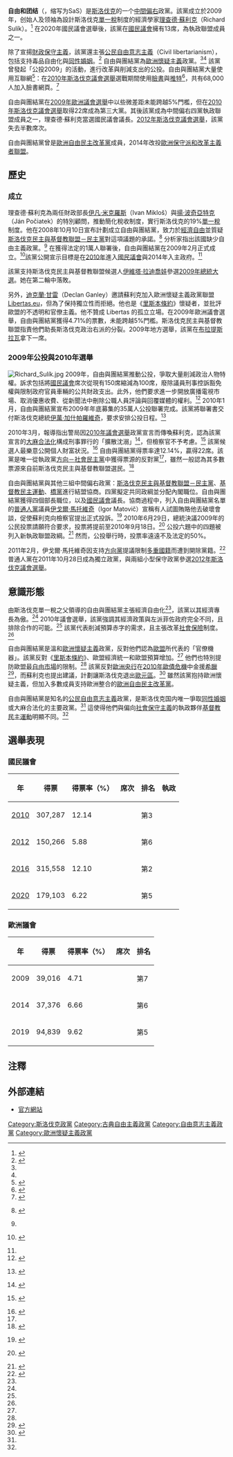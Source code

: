{{Link style|time=2015-12-12T04:12:20+00:00}}
{{Infobox political party
|country = 斯洛伐克
|name = 自由和团结
|native_name = Sloboda a Solidarita
|logo = Freiheit und Solidarität (SaS) Logo.svg
|colorcode = #96C82D
|chairperson = [[理查德·蘇里克|理查德·蘇利克]]
|foundation = 2009年2月28日
|ideology = [[古典自由主義|古典自由主義]] <br />[[自由意志主義|自由意志主義]] <br />柔性[[歐洲懷疑主義|歐洲懷疑主義]]<ref name="EB 58">{{cite journal |last1=Henderson |first1=Karen |year=2010 |title=Europe and the Slovak Parliamentary Election of June 2010 |series=Election Briefing |volume=58 |publisher=Sussex European Institute |url=http://www.sussex.ac.uk/sei/documents/no_58_epernslovakia2010.pdf }}{{dead link|date=2018年1月 |bot=InternetArchiveBot |fix-attempted=yes }}</ref><ref name="EPPE 44">{{cite journal |last1=Henderson |first1=Karen |year=2010 |title=The European Parliament Election in Slovakia, 6 June 2009 |series=European Parliament Election Briefing |volume=44 |publisher=Sussex European Institute |url=http://www.sussex.ac.uk/sei/documents/no_44_epernep2009slovakia.pdf }}{{dead link|date=2018年1月 |bot=InternetArchiveBot |fix-attempted=yes }}</ref>
|position = [[中間偏右|中間偏右]]<ref>{{cite news |title=Hostage to patriotism |first=Beata |last=Balogová |newspaper=[[The_Slovak_Spectator|The Slovak Spectator]] |date=3 May 2010 |url=http://spectator.sme.sk/articles/view/38737/11/hostage_to_patriotism.html }}</ref>
|headquarters = Priemyselná 8, 821 09 Bratislava
|international = 無
|european = [[欧洲保守派和改革主义者党|欧洲保守派和改革主义者党]]
|europarl = [[歐洲保守派和改革主義者|歐洲保守派和改革主義者]]
|colours = 綠色、藍色
|website = [http://www.strana-sas.sk/ http://www.strana-sas.sk/]
|seats1_title = [[斯洛伐克國民議會|國民議會]]
|seats1 = {{Composition bar|13|150|hex=#96C82D}}
|seats2_title = [[歐洲議會|歐洲議會]]
|seats2 = {{Composition bar|2|14|hex=#96C82D}}
|seats3_title= 州議會
|seats3 = {{Composition bar|15|408|hex=#96C82D}}
}}
'''自由和团结'''（{{lang-sk|Sloboda a Solidarita}}，缩写为SaS）是[[斯洛伐克|斯洛伐克]]的一个[[中間偏右|中間偏右]]政黨。該黨成立於2009年，创始人及领袖為設計斯洛伐克[[單一稅|單一稅]]制度的經濟學家[[理查德·蘇里克|理查德·蘇利克]]（Richard Sulík）。<ref>{{cite news |title=Fresh air |newspaper=[[The_Economist|The Economist]] |date=17 June 2010 |url=http://www.economist.com/node/16381292 }}</ref> 在2020年國民議會選舉後，該黨在[[斯洛伐克國民議會|國民議會]]擁有13席，為執政聯盟成員之一。

除了宣揚[[財政保守主義|財政保守主義]]，該黨還主張[[公民自由意志主義|公民自由意志主義]]（Civil libertarianism），包括支持毒品自由化與[[同性婚姻|同性婚姻]]。<ref>{{cite news |title=Vote 2010: Smer gets another 'no' |first=Beata |last=Balogová |newspaper=The Slovak Spectator |date=20 May 2010 |url=http://spectator.sme.sk/articles/view/39030/2/vote_2010_smer_gets_another_no.html }}</ref> 自由與團結黨為[[歐洲懷疑主義|歐洲懷疑主義]]政黨。<ref name="EB 58" /><ref name="EPPE 44" /> 該黨曾發起「公投2009」的活動，進行改革與削減支出的公投。自由與團結黨大量使用互聯網<ref>{{cite news |title=An unfinished revolution |newspaper=[[The_Economist|The Economist]] |date=19 May 2010 |url=http://www.economist.com/world/europe/displayStory.cfm?story_id=16159155 }}</ref>：在[[2010年斯洛伐克議會選舉|2010年斯洛伐克議會選舉]]選戰期間使用[[臉書|臉書]]與[[推特|推特]]<ref>{{cite news |title=Another direction |newspaper=[[The_Economist|The Economist]] |date=20 May 2010 |url=http://www.economist.com/world/europe/displaystory.cfm?story_id=16167828 }}</ref>，共有68,000人加入臉書網頁。<ref name="Slovak Facebook Users May End Fico">{{cite news |title=Slovak Facebook Users May End Fico Reign in Vote  |first=Radoslav |last=Tomek |publisher=Bloomberg |date=11 June 2010 |url=http://www.bloomberg.com/apps/news?sid=a6Zu22ZfgoSI&pid=20601087 }}</ref>

自由與團結黨在[[2009年歐洲議會選舉|2009年歐洲議會選舉]]中以些微差距未能跨越5%門檻，但在[[2010年斯洛伐克議會選舉|2010年斯洛伐克議會選舉]]取得22席成為第三大黨。其後該黨成為中間偏右四黨執政聯盟成員之一，理查德·蘇利克當選國民議會議長。[[2012年斯洛伐克議會選舉|2012年斯洛伐克議會選舉]]，該黨失去半數席次。

自由與團結黨曾是[[歐洲自由民主改革黨|歐洲自由民主改革黨]]成員，2014年改投[[欧洲保守派和改革主义者党|歐洲保守派和改革主義者聯盟]]。

==歷史==
===成立===
理查德·蘇利克為兩任財政部長[[伊凡·米克羅斯|伊凡·米克羅斯]]（Ivan Mikloš）與[[揚·波奇亞特克|揚·波奇亞特克]]（Ján Počiatek）的特別顧問，推動簡化稅收制度，實行斯洛伐克的19%[[單一稅|單一稅]]制度。他在2008年10月10日宣布計劃成立自由與團結黨，致力於[[經濟自由|經濟自由]]並質疑[[斯洛伐克民主與基督教聯盟－民主黨|斯洛伐克民主與基督教聯盟－民主黨]]對這項議題的承諾。<ref name="Jeden z autorov daňovej reformy">{{sk icon}} {{cite news |title=Jeden z autorov daňovej reformy Sulík zakladá novú stranu |newspaper=SME |date=11 November 2008 |url=http://www.sme.sk/c/4170206/jeden-z-autorov-danovej-reformy-sulik-zaklada-novu-stranu.html }}</ref> 分析家指出該國缺少自由主義政黨。<ref name="Jeden z autorov daňovej reformy" /> 在獲得法定的1萬人聯署後，自由與團結黨在2009年2月正式成立。<ref name="Richard Sulík rozbieha stranu">{{sk icon}} {{cite news |title=Richard Sulík rozbieha stranu Sloboda a Solidarita |newspaper=SME |date=12 March 2009 |url=http://www.sme.sk/c/4346276/richard-sulik-rozbieha-stranu-sloboda-a-solidarita.html }}</ref>該黨公開宣示目標是在[[2010年斯洛伐克議會選舉|2010年]]進入[[斯洛伐克國民議會|國民議會]]與2014年入主政府。<ref name="Richard Sulík rozbieha stranu" />

該黨支持斯洛伐克民主與基督教聯盟候選人[[伊維塔·拉迪喬娃|伊維塔·拉迪喬娃]]參選[[2009年斯洛伐克总统选举|2009年總統大選]]。她在第二輪中落敗。

另外，[[迪克蘭·甘雷|迪克蘭·甘雷]]（Declan Ganley）邀請蘇利克加入歐洲懷疑主義政黨聯盟[[:en:Libertas.eu|Libertas.eu]]，但為了保持獨立性而拒絕。他也是《[[里斯本條約|里斯本條約]]》懷疑者，並批評歐盟的不透明和官僚主義。他不贊成 Libertas 的孤立立場。在2009年歐洲議會選舉，自由與團結黨獲得4.71%的票數，未能跨越5%門檻。斯洛伐克民主與基督教聯盟指責他們助長斯洛伐克政治右派的分裂。2009年地方選舉，該黨在[[布拉提斯拉瓦|布拉提斯拉瓦]]拿下一席。

===2009年公投與2010年選舉===
[[File:Richard_Sulík.jpg|thumb]]
2009年，自由與團結黨推動公投，爭取大量削減政治人物特權。訴求包括將[[斯洛伐克國民議會|國民議會]]席次從現有150席縮減為100席，廢除議員刑事控訴豁免權與限制政府官員車輛的公共財政支出。此外，他們要求進一步開放廣播電視市場、取消優惠收費、從新聞法中刪除公職人員評論與回覆媒體的權利。<ref>{{cite news |title=Referendum 2009 committee seeks simultaneous vote with parliamentary elections |first=Zuzana |last=Vilikovská |newspaper=The Slovak Spectator |date=26 January 2010 |url=http://spectator.sme.sk/articles/view/37748/10/referendum_2009_committee_seeks_simultaneous_vote_with_parliamentary_elections.html }}</ref> 2010年1月，自由與團結黨宣布2009年年底募集的35萬人公投聯署完成。該黨將聯署書交付斯洛伐克總統[[伊萬·加什帕羅維奇|伊萬·加什帕羅維奇]]，要求安排公投日程。<ref>{{sk icon}} {{cite news |title=Sulík posúva referendum, Gašparovičovi neverí |newspaper=SME |date=12 February 2010 |url=http://www.sme.sk/c/5237653/sulik-posuva-referendum-gasparovicovi-neveri.html }}</ref>

2010年3月，報導指出警局因[[2010年斯洛伐克議會選舉|2010年議會選舉]]政黨宣言而傳喚蘇利克，認為該黨宣言的[[大麻合法化|大麻合法化]]構成刑事罪行的「擴散沈溺」<ref>{{sk icon}} {{cite news |title=Trestné oznámenie na predsedu SaS preverí bratislavská prokuratúra |newspaper=SME |date=25 March 2010 |url=http://zilina.sme.sk/c/5300981/trestne-oznamenie-na-predsedu-sas-preveri-bratislavska-prokuratura.html }}</ref>，但檢察官不予考慮。<ref>{{sk icon}} {{cite news |title=Sulík nešíril toxikomániu, ako si mysleli Žilinčania |newspaper=SME |date=4 May 2010 |url=http://zilina.sme.sk/c/5358646/sulik-nesiril-toxikomaniu-ako-si-mysleli-zilincania.html }}</ref> 該黨候選人最樂意公開個人財富狀況。<ref>{{cite news |title=Fair-Play Alliance: Candidates Are Not Transparent About Their Wealth |newspaper=Radio Slovakia International |date=9 June 2010 |url=http://www.rozhlas.sk/inetportal/rsi/core.php?page=showSprava&id=29795&lang=2 }}</ref> 自由與團結黨得票率達12.14%，贏得22席。該黨是唯一從執政黨[[方向－社會民主黨|方向－社會民主黨]]中獲得票源的反對黨<ref name="Slovak Facebook Users May End Fico" />，雖然一般認為其多數票源來自前斯洛伐克民主與基督教聯盟選民。<ref>{{cite news |title=SaS is attracting voters from Smer and SDKÚ; Most-Híd from SMK |first=Zuzana |last=Vilikovská |newspaper=The Slovak Spectator |date=3 June 2010 |url=http://spectator.sme.sk/articles/view/39093/10/sas_is_attracting_voters_from_smer_and_sdku_most_hid_from_smk.html }}</ref>

自由與團結黨與其他三組中間偏右政黨：[[斯洛伐克民主與基督教聯盟－民主黨|斯洛伐克民主與基督教聯盟－民主黨]]、[[基督教民主運動|基督教民主運動]]、[[橋黨|橋黨]]進行結盟協商。四黨擬定共同政綱並分配內閣職位。自由與團結黨獲得四個部長職位，以及[[斯洛伐克國民議會|國民議會]]議長。協商過程中，列入自由與團結黨名單的[[普通人與獨立人格黨|普通人黨]]議員[[伊戈爾·馬托維奇|伊戈爾·馬托維奇]]（Igor Matovič）宣稱有人試圖賄賂他去破壞會談，促使蘇利克向檢察官提出正式投訴。<ref>{{sk icon}} {{cite news |title=SaS: R. Sulík podal trestné oznámenie v súvislosti so snahou podplatiť Matoviča |newspaper=[[Slovak_News_Agency|Slovak News Agency]] |date=28 June 2010 |url=http://www.tasr.sk/23.axd?k=20100628TBB00537 |deadurl=yes |archiveurl=https://web.archive.org/web/20110721220934/http://www.tasr.sk/23.axd?k=20100628TBB00537 |archivedate=2011年7月21日 }}</ref> 2010年6月29日，總統決議2009年的公民投票請願符合要求，投票將提前至2010年9月18日。<ref>{{sk icon}} {{cite news |title=SaS dosiahla referendum. Inak, ako mienila |newspaper=SME |date=7 July 2010 |url=http://www.sme.sk/c/5454484/sas-dosiahla-referendum-inak-ako-mienila.html }}</ref> 公投六題中的四題被列入新執政聯盟政綱。<ref>{{cite news |title=Slovak President Gašparovič will announce a SaS-initiated referendum |first=Zuzana |last=Vilikovská |newspaper=The Slovak Spectator |date=29 June 2010 |url=http://spectator.sme.sk/articles/view/39405/10/slovak_president_gasparovic_will_announce_a_sas_initiated_referendum.html }}</ref> 然而，公投舉行時，投票率遠遠不及法定的50%。

2011年2月，伊戈爾·馬托維奇因支持[[方向黨|方向黨]]提議限制[[多重國籍|多重國籍]]而遭到開除黨籍。<ref>{{cite news |title=Coalition loses another MP |author=Michaela Terenzani-Stanková |url=http://spectator.sme.sk/articles/view/41611/2/coalition_loses_another_mp.html |newspaper=The Slovak Spectator |date=10 February 2011 |accessdate=20 March 2011}}</ref> 普通人黨在2011年10月28日成為獨立政黨，與兩組小型保守政黨參選[[2012年斯洛伐克議會選舉|2012年斯洛伐克議會選舉]]。

==意識形態==
由斯洛伐克單一稅之父領導的自由與團結黨主張經濟自由化<ref name="EB 58" />，該黨以其經濟專長為傲。<ref name="EPPE 44" /> 2010年議會選舉，該黨強調其經濟政策與左派菲佐政府完全不同，且排除合作的可能。<ref name="EB 58" /> 該黨代表削減預算赤字的需求，且主張改革[[社會保險|社會保險]]制度。<ref name="EB 58" />

自由與團結黨是溫和[[歐洲懷疑主義|歐洲懷疑主義]]政黨，反對他們認為[[歐盟|歐盟]]所代表的「官僚機器」。該黨反對《[[里斯本條約|里斯本條約]]》、歐盟經濟統一和歐盟預算增加。<ref name="EPPE 44" /> 他們也特別提防歐盟最[[自由市場|自由市場]]的限制。<ref name="EB 58" /> 該黨反對[[歐洲央行|歐洲央行]]在[[歐債危機|2010年歐債危機]]中金援[[希臘|希臘]]<ref>{{cite news |title=Centre right make gains in Slovakia |newspaper=[[The_Irish_Times|The Irish Times]] |date=13 June 2010 |url=http://www.irishtimes.com/newspaper/breaking/2010/0613/breaking15.html }}</ref>，而蘇利克也提出建議，計劃讓斯洛伐克退出[[歐元區|歐元區]]。<ref>{{cite news |title=Bratislava's plan B |newspaper=[[The_Economist|The Economist]] |date=29 December 2010 |url=http://www.economist.com/node/17805663 }}</ref> 雖然該黨抱持歐洲懷疑主義，但加入多數成員支持歐洲整合的[[歐洲自由民主改革黨|歐洲自由民主改革黨]]。

自由與團結黨是知名的[[公民自由意志主義|公民自由意志主義]]政黨，是斯洛伐克国内唯一爭取[[同性婚姻|同性婚姻]]或大麻合法化的主要政黨。<ref name="EB 58" /> 這使得他們與偏向[[社會保守主義|社會保守主義]]的執政夥伴[[基督教民主運動|基督教民主運動]]明顯不同。<ref name="EB 58" />

==選舉表現==
=== 國民議會 ===
{| class="wikitable"
! 年
! 得票
! 得票率（%）
! 席次
! 排名
! 執政
|-
| [[2010年斯洛伐克国民议会选举|2010]]
| 307,287
| 12.14
|  {{Composition bar|22|150|hex=#96C82D}}
| 第3
| {{yes2|聯合政府}}
|-
| [[2012年斯洛伐克國民議會選舉|2012]]
| 150,266
| 5.88
|  {{Composition bar|11|150|hex=#96C82D}}
| 第6
| {{no2|否}}
|-
| [[2016年斯洛伐克國民議會選舉|2016]]
| 315,558
| 12.10 
| {{Composition bar|21|150|hex=#96C82D}}
| 第2 
| {{no2|否}}
|-
| [[2020年斯洛伐克國民議會選舉|2020]]
| 179,103
| 6.22
| {{Composition bar|13|150|hex=#96C82D}}
| 第5
| {{yes2|聯合政府}}
|}

===歐洲議會===
{| class="wikitable"
! 年
! 得票
! 得票率（%）
! 席次
! 排名
|-
| 2009
| 39,016
| 4.71 
| {{Composition bar|0|13|hex=#96C82D}}
| 第7
|-
| 2014
| 37,376
| 6.66
| {{Composition bar|1|13|hex=#96C82D}}
| 第6
|-
| 2019
| 94,839
| 9.62
| {{Composition bar|2|14|hex=#96C82D}}
| 第5
|}

==注釋==
{{Reflist}}

==外部連結==
* {{en icon}} [https://web.archive.org/web/20100202141508/http://www.strana-sas.sk/english 官方網站]
{{斯洛伐克政党}}
[[Category:斯洛伐克政黨|Category:斯洛伐克政黨]]
[[Category:古典自由主義政黨|Category:古典自由主義政黨]]
[[Category:自由意志主義政黨|Category:自由意志主義政黨]]
[[Category:歐洲懷疑主義政黨|Category:歐洲懷疑主義政黨]]